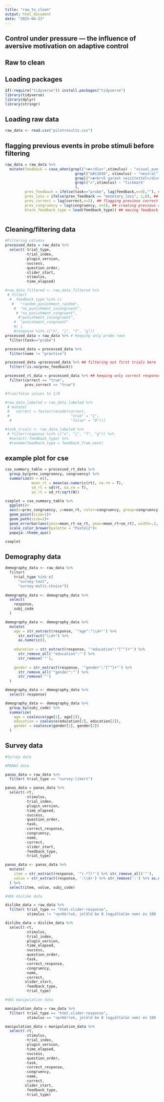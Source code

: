 ```yaml
---
title: "raw_to_clean"
output: html_document
date: "2025-04-23"
---
```


## Control under pressure — the influence of aversive motivation on adaptive control

## Raw to clean

## Loading packages

```r
if(!require("tidyverse")) install.packages("tidyverse")
library(tidyverse)
library(dplyr)
library(stringr)
```

## Loading raw data

```r
raw_data <- read.csv("pilotresults.csv")
```

## flagging previous events in probe stimuli before filtering
```r
raw_data = raw_data %>% 
  mutate(feedback = case_when(grepl(">✘</div>",stimulus) ~ "visual_punishment", # flagging different feedback events in new variable
                                grepl("&#11036", stimulus) ~ "neutral",
                                grepl(">✘<br>5 garast veszítettél</div>",stimulus) ~ "monetary_loss",
                                grepl("✔",stimulus) ~ "tickmark"
                                ),
         prev_feedback = ifelse(task=="probe", lag(feedback,n=4),""), ## Flagging previous feedback in probe trial
         prev_loss = ifelse(prev_feedback == "monetary_loss", 1,0), ## Flagging if monetary loss happened before this probe 
         prev_correct = lag(correct,n=5), ## flagging previous correct
         prev_congruency = lag(congruency, n=5), ## creating previous congruency variable
         block_feedback_type = lead(feedback_type)) ## moving feedback type data to probe variable



```


## Cleaning/filtering data

```r
#Filtering columns
processed_data = raw_data %>% 
  select(-trial_type,
         -trial_index,
         -plugin_version,
         -success,
         -question_order,
         -slider_start,
         -stimulus,
         -time_elapsed)

#raw_data_filtered <- raw_data_filtered %>%
 # filter(
  #  feedback_type %in% c(
   #   "random_punishment_random",
    #  "no_punishment_incongruent",
     # "no_punishment_congruent",
      #"punishment_incongruent",
    #  "punishment_congruent"
    #) |
    #response %in% c("n", "j", "f", "g"))
processed_data = raw_data %>% # Keeping only probe rows
  filter(task=="probe")

processed_data = processed_data %>% 
  filter(name != "practice")

processed_data =processed_data %>% ## filtering out first trials here 
  filter(!is.na(prev_feedback))

processed_rt_data = processed_data %>% ## keeping only correct responses for rt analysis
  filter(correct == "true",
         prev_correct == "true")

#True/false values to 1/0

#raw_data_labeled = raw_data_labeled %>%
 # mutate(
 #   correct = factor(recode(correct,
 #                            "true" = "1",
  #                           "false" = "0")))

#task_trials <- raw_data_labeled %>%
 # filter(response %in% c("n", "j", "f", "g")) %>%
  #select(-feedback_type) %>%
  #rename(feedback_type = feedback_from_next)
```

## example plot for cse
```r
cse_summary_table = processed_rt_data %>% 
  group_by(prev_congruency, congruency) %>% 
  summarize(N = n(),
            mean_rt = mean(as.numeric(rt), na.rm = T),
            sd_rt = sd(rt, na.rm = T),
            se_rt = sd_rt/sqrt(N))

```
```r
cseplot = cse_summary_table %>% 
  ggplot()+
  aes(x=prev_congruency, y=mean_rt, color=congruency, group=congruency)+
  geom_point(size=1)+
  geom_path(size=1)+
  geom_errorbar(aes(ymin=mean_rt-se_rt, ymax=mean_rt+se_rt), width=.2, size=1)+
  scale_color_brewer(palette = "Pastel2")+
  papaja::theme_apa()

cseplot
```




## Demography data

```r
demography_data <- raw_data %>%
  filter(
    trial_type %in% c(
      "survey-text",
      "survey-multi-choice"))
    
demography_data <- demography_data %>%
  select(
    response,
    subj_code
  )

demography_data <- demography_data %>%
  mutate(
    age = str_extract(response, '"age":"\\d+"') %>%
      str_extract("\\d+") %>%
      as.numeric(),
    
    education = str_extract(response, '"education":"[^"]+"') %>%
      str_remove_all('"education":"') %>%
      str_remove('"'),
    
    gender = str_extract(response, '"gender":"[^"]+"') %>%
      str_remove_all('"gender":"') %>%
      str_remove('"')
  )

demography_data <- demography_data %>%
  select(-response)

demography_data <- demography_data %>%
  group_by(subj_code) %>%
  summarize(
    age = coalesce(age[1], age[2]),
    education = coalesce(education[1], education[2]),
    gender = coalesce(gender[1], gender[2])
  )
```



## Survey data

```r
#Survey data

#PANAS data

panas_data = raw_data %>% 
  filter( trial_type == "survey-likert")

panas_data = panas_data %>%
  select(-rt,
         -stimulus,
         -trial_index,
         -plugin_version,
         -time_elapsed,
         -success,
         -question_order,
         -task,
         -correct_response,
         -congruency,
         -name,
         -correct,
         -slider_start,
         -feedback_type,
         -trial_type)

panas_data <- panas_data %>%
  mutate(
    item = str_extract(response, '"(.*?)"') %>% str_remove_all('"'),
    value = str_extract(response, ':\\d+') %>% str_remove(':') %>% as.numeric()
  ) %>%
  select(item, value, subj_code)

#VAS dislike data

dislike_data = raw_data %>% 
  filter( trial_type == "html-slider-response",
          stimulus != "<p>Kérlek, jelöld be 0 (egyáltalán nem) és 100 (teljes mértékben) között, hogy milyen mértékben vettél észre szabályosságot a visszajelzések bemutatásában!</p>")

dislike_data = dislike_data %>%
  select(-rt,
         -stimulus,
         -trial_index,
         -plugin_version,
         -time_elapsed,
         -success,
         -question_order,
         -task,
         -correct_response,
         -congruency,
         -name,
         -correct,
         slider_start,
         -feedback_type,
         -trial_type)

#VAS manipulation data

manipulation_data = raw_data %>% 
  filter( trial_type == "html-slider-response",
          stimulus == "<p>Kérlek, jelöld be 0 (egyáltalán nem) és 100 (teljes mértékben) között, hogy milyen mértékben vettél észre szabályosságot a visszajelzések bemutatásában!</p>")

manipulation_data = manipulation_data %>%
  select(-rt,
         -stimulus,
         -trial_index,
         -plugin_version,
         -time_elapsed,
         -success,
         -question_order,
         -task,
         -correct_response,
         -congruency,
         -name,
         -correct,
         slider_start,
         -feedback_type,
         -trial_type)
```
